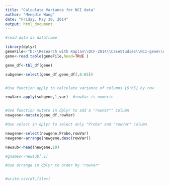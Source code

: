 ---
title: "Calculate Variance for NCI data"
author: "Mengdie Wang"
date: "Friday, May 30, 2014"
output: html_document
---

```{r}

#read data as dataframe

library(dplyr)
geneFile<-"D:\\Research with Kaplan\\DCF-2014\\CaseStudies\\NCI-gene\\nci60_RNA__Agilent_mRNA_log2.txt"
gene<-read.table(geneFile,head=TRUE )  

gene_df<-tbl_df(gene)

subgene<-select(gene_df,gene_df[,6:65])


#Use function apply to calculate variance of columns [6:65] by row

rowVar<-apply(subgene,1,var)  #rowVar is numeric


#Use function mutate in dplyr to add a "rowVar"" Column
newgene<-mutate(gene_df,rowVar)

#Use select in dplyr to select only "Probe" and "rowVar" column

newgene<-select(newgene,Probe,rowVar)
newgene<-arrange(newgene,desc(rowVar))

newsub<-head(newgene,10)

#gnames<-newsub[,1]

#Use arrange in dplyr to order by "rowVar"


#write.csv(df,file=)
```







